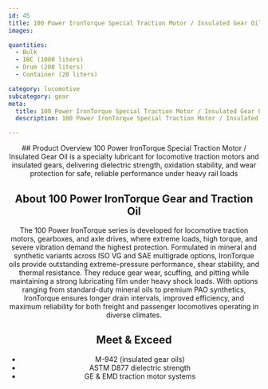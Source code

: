 ```yaml
---
id: 45
title: 100 Power IronTorque Special Traction Motor / Insulated Gear Oil
images:

quantities:
  - Bulk
  - IBC (1000 liters)
  - Drum (208 liters)
  - Container (20 liters)

category: locomotive
subcategory: gear
meta:
  title: 100 Power IronTorque Special Traction Motor / Insulated Gear Oil | Premium Locomotive Gear & Traction Oil
  description: 100 Power IronTorque Special Traction Motor / Insulated Gear Oil is a high-performance lubricant for locomotive traction motors and insulated gears. It provides dielectric strength, oxidation stability, and wear protection for reliable operation under heavy rail loads. Meets M-942, ASTM D877, and GE & EMD traction motor system standards, ensuring maximum reliability and long service life.

---
```


<Header>
  ## Product Overview
100 Power IronTorque Special Traction Motor / Insulated Gear Oil is
a specialty lubricant for locomotive traction motors and insulated
gears, delivering dielectric strength, oxidation stability, and wear
protection for safe, reliable performance under heavy rail loads

  ## About 100 Power IronTorque Gear and Traction Oil
  The 100 Power IronTorque series is developed for locomotive traction motors, gearboxes, and axle drives, where extreme loads, high torque, and severe vibration demand the highest protection. Formulated in mineral and synthetic variants across ISO VG and SAE multigrade options, IronTorque oils provide outstanding extreme-pressure performance, shear stability, and thermal resistance. They reduce gear wear, scuffing, and pitting while maintaining a strong lubricating film under heavy shock loads. With options ranging from standard-duty mineral oils to premium PAO synthetics, IronTorque ensures longer drain intervals, improved efficiency, and maximum reliability for both freight and passenger locomotives operating in diverse climates.

  ## Meet & Exceed
 - M-942 (insulated gear oils)
 - ASTM D877 dielectric strength
 - GE & EMD traction motor systems

</Header>
